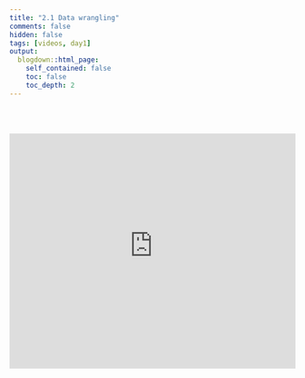 ```yaml
---
title: "2.1 Data wrangling"
comments: false
hidden: false
tags: [videos, day1]
output: 
  blogdown::html_page: 
    self_contained: false
    toc: false
    toc_depth: 2
---
```


<br><br>


<iframe style="border: 0;" width="100%" height="415" src="https://www.youtube-nocookie.com/embed/XmiSPOce2R4?si=9QskQ48SUwx_vYHa" title="YouTube video player" frameborder="0" allow="accelerometer; autoplay; clipboard-write; encrypted-media; gyroscope; picture-in-picture; web-share" allowfullscreen></iframe>

